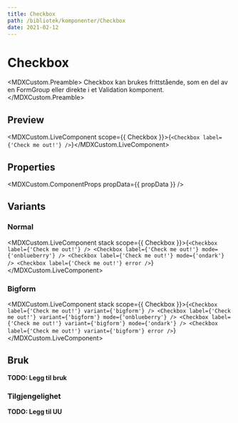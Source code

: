 ```yaml
---
title: Checkbox
path: /bibliotek/komponenter/Checkbox
date: 2021-02-12
---
```



# Checkbox

<MDXCustom.Preamble>
  Checkbox kan brukes frittstående, som en del av en FormGroup eller direkte i et Validation komponent.
</MDXCustom.Preamble>

## Preview

<MDXCustom.LiveComponent scope={{ Checkbox }}>{`<Checkbox label={'Check me out!'} />`}</MDXCustom.LiveComponent>

## Properties

<MDXCustom.ComponentProps propData={{ propData }} />

## Variants

### Normal

<MDXCustom.LiveComponent stack scope={{ Checkbox }}>{`
  <Checkbox label={'Check me out!'} />
  <Checkbox label={'Check me out!'} mode={'onblueberry'} />
  <Checkbox label={'Check me out!'} mode={'ondark'} />
  <Checkbox label={'Check me out!'} error />
`}</MDXCustom.LiveComponent>

### Bigform

<MDXCustom.LiveComponent stack scope={{ Checkbox }}>{`
  <Checkbox label={'Check me out!'} variant={'bigform'} />
  <Checkbox label={'Check me out!'} variant={'bigform'} mode={'onblueberry'} />
  <Checkbox label={'Check me out!'} variant={'bigform'} mode={'ondark'} />
  <Checkbox label={'Check me out!'} variant={'bigform'} error />
`}</MDXCustom.LiveComponent>

## Bruk

**TODO: Legg til bruk**

### Tilgjengelighet

**TODO: Legg til UU**
